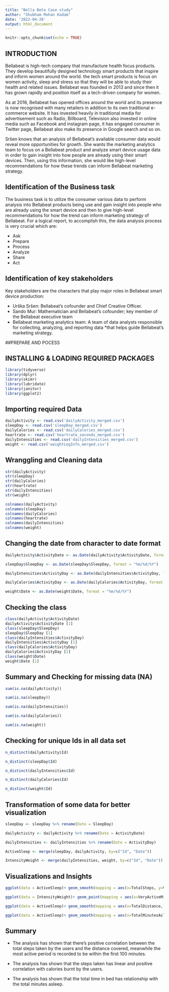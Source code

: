 ---
title: "Bella Beta Case study"
author: "Shubham Mohan Kadam"
date: '2022-04-28'
output: html_document
---

```{r setup, include=FALSE}
knitr::opts_chunk$set(echo = TRUE)
```

## INTRODUCTION

Bellabeat is high-tech company that manufacture health focus products. They develop beautifully designed technology smart products that inspire and inform women around the world. the tech smart products is focus on women activity, sleep and stress so that they will be able to study their health and related issues. Bellabeat was founded in 2013 and since then it has grown rapidly and position itself as a tech-driven company for women.

As at 2016, Bellabeat has opened offices around the world and its presence is now recognised with many retailers in addition to its own traditional e-commerce website. It has invested heavily in traditional media for advertisement such as Radio, Billboard, Television also invested in online media such as Facebook and instagram page, it has engaged consumer in Twitter page, Bellabeat also make its presence in Google search and so on.

Sršen knows that an analysis of Bellabeat’s available consumer data would reveal more opportunities for growth. She wants the marketing analytics team to focus on a Bellabeat product and analyze smart device usage data in order to gain insight into how people are already using their smart devices. Then, using this information, she would like high-level recommendations for how these trends can inform Bellabeat marketing strategy.

## Identification of the Business task

The business task is to utilize the consumer various data to perform analysis into Bellabeat products being use and gain insight into people who are already using the smart device and then to give high-level recommendations for how the trend can inform marketing strategy of Bellabeat. For a logical report, to accomplish this, the data analysis process is very crucial which are:

* Ask
* Prepare
* Process
* Analyze
* Share
* Act

## Identification of key stakeholders

Key stakeholders are the characters that play major roles in Bellabeat smart device production:

* Urška Sršen: Bellabeat’s cofounder and Chief Creative Officer.
* Sando Mur: Mathematician and Bellabeat’s cofounder; key member of the Bellabeat executive team
* Bellabeat marketing analytics team: A team of data analysts responsible for collecting, analyzing, and reporting data *that helps guide Bellabeat’s marketing strategy.

##PREPARE AND POCESS

## INSTALLING & LOADING REQUIRED PACKAGES

```{r}
library(tidyverse)
library(dplyr)
library(skimr)
library(lubridate)
library(janitor)
library(ggplot2)
```
## Importing required Data

```{r}
dailyActivity <- read.csv('dailyActivity_merged.csv')
sleepDay <- read.csv('sleepDay_merged.csv')
dailyCalories <- read.csv('dailyCalories_merged.csv')
heartrate <- read.csv('heartrate_seconds_merged.csv')
dailyIntensities <- read.csv('dailyIntensities_merged.csv')
weight <- read.csv('weightLogInfo_merged.csv')
```
## Wranggling and Cleaning data

```{r}
str(dailyActivity)
str(sleepDay)
str(dailyCalories)
str(heartrate)
str(dailyIntensities)
str(weight)

colnames(dailyActivity)
colnames(sleepDay)
colnames(dailyCalories)
colnames(heartrate)
colnames(dailyIntensities)
colnames(weight)
```

## Changing the date from character to date format


```{r}
dailyActivity$ActivityDate <- as.Date(dailyActivity$ActivityDate, format = "%m/%d/%Y")

sleepDay$SleepDay <- as.Date(sleepDay$SleepDay, format = "%m/%d/%Y")

dailyIntensities$ActivityDay <- as.Date(dailyIntensities$ActivityDay, format = "%m/%d/%Y")

dailyCalories$ActivityDay <- as.Date(dailyCalories$ActivityDay, format = "%m/%d/%Y")

weight$Date <- as.Date(weight$Date, format = "%m/%d/%Y")
```

## Checking the class

```{r}
class(dailyActivity$ActivityDate)
dailyActivity$ActivityDate [1]
class(sleepDay$SleepDay)
sleepDay$SleepDay [1]
class(dailyIntensities$ActivityDay)
dailyIntensities$ActivityDay [1]
class(dailyCalories$ActivityDay)
dailyCalories$ActivityDay [1]
class(weight$Date)
weight$Date [1]
```

## Summary and Checking for missing data (NA)

```{r}
sum(is.na(dailyActivity))

sum(is.na(sleepDay))

sum(is.na(dailyIntensities))

sum(is.na(dailyCalories))

sum(is.na(weight))
```

## Checking for unique Ids in all data set

```{r}
n_distinct(dailyActivity$Id)

n_distinct(sleepDay$Id)

n_distinct(dailyIntensities$Id)

n_distinct(dailyCalories$Id)

n_distinct(weight$Id)

```

## Transformation of some data for better visualization

```{r}
sleepDay <- sleepDay %>% rename(Date = SleepDay)

dailyActivity <- dailyActivity %>% rename(Date = ActivityDate)

dailyIntensities <- dailyIntensities %>% rename(Date = ActivityDay)

ActiveSleep <- merge(sleepDay, dailyActivity, by=c("Id", "Date"))

IntensityWeight <- merge(dailyIntensities, weight, by=c("Id", "Date"))
```

## Visualizations and Insights

```{r}
ggplot(data = ActiveSleep)+ geom_smooth(mapping = aes(x=TotalSteps, y=VeryActiveDistance))+ geom_point(mapping = aes(x=TotalSteps, y=VeryActiveDistance))+labs(title = "TotalSteps vs VeryActiveDistance")

ggplot(data = IntensityWeight)+ geom_point(mapping = aes(x=VeryActiveMinutes, y=VeryActiveDistance))+geom_smooth(mapping = aes(x=VeryActiveMinutes, y=VeryActiveDistance))+labs(title = "Distance vs Minutes")

ggplot(data = ActiveSleep)+ geom_smooth(mapping = aes(x=TotalDistance, y=Calories))+geom_point(mapping = aes(x=TotalDistance, y=Calories))+labs(title = "TotalDistance vs Calories")

ggplot(data = ActiveSleep)+ geom_smooth(mapping = aes(x=TotalMinutesAsleep, y=TotalTimeInBed))+geom_point(mapping = aes(x=TotalMinutesAsleep, y=TotalTimeInBed))+labs(title = "Minutes Asleep vs Time In Bed")

```


## Summary

* The analysis has shown that there’s positive correlation between the total steps taken by the users and the distance covered, meanwhile the most active period is recorded to be within the first 100 minutes.

* The analysis has shown that the steps taken has linear and positive correlation with calories burnt by the users.

* The analysis has shown that the total time in bed has relationship with the total minutes asleep.